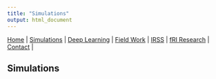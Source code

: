 ```yaml
---
title: "Simulations"
output: html_document
---
```

| [Home](index.md) | [Simulations](sim.html) | [Deep Learning](dl.md) | [Field Work](fieldwork.html) | [IRSS](https://irsslab.forestry.ubc.ca/) | [fRI Research](https://friresearch.ca/) | [Contact](mailto:137965368+hambrecht@users.noreply.github.com) |

## Simulations
